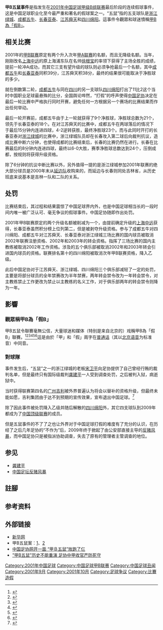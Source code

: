 {{review|time=2010-03-16T11:47:00+00:00}}
'''甲B五鼠事件'''是指发生在[[2001年中国足球甲B联赛|2001年中国足球甲级B组联赛]]最后阶段的连续假球事件，这是中国足球职业化至今最严重和著名的假球案之一。“五鼠”指的五支球队是[[浙江绿城|浙江绿城]]、[[成都五牛|成都五牛]]、[[长春亚泰|长春亚泰]]、[[江苏舜天足球俱乐部|江苏舜天]]和[[四川绵阳|四川绵阳]]。這事件令觀眾和球迷憤稱[[#觀眾稱甲B為「假B」|甲B為「假B」]]。

==相关比赛==
2001年的[[甲B联赛|甲B联赛]]原定有两个升入次年[[甲A联赛|甲A联赛]]的名额，而且无降级名额。当年，刚刚改名[[上海中远|上海中远]]的原上海浦东队在名帅[[徐根宝|徐根宝]]的率领下获得了主场全胜的成绩，提前一轮冲A成功，而其它三支有望升级的球队则必须争抢最后一个名额，其中[[成都五牛|成都五牛]]和[[长春亚泰|长春亚泰]]同积39分，江苏舜天积38分，最终的结果很可能取决于净胜球的多少。

就在倒数第二轮，[[成都五牛|成都五牛]]与同在[[四川|四川]]的另一支球队[[四川绵阳|四川绵阳]]打出了11比2这个当时中国职业足球最悬殊的比分，全国舆论哗然，“打假”的呼声使得[[中国足协|中国足协]]决定在最后一轮比赛中严格执行同时开赛，避免任何一方根据另一个赛场的比赛结果而作出任何举动。

最后一轮开赛前，成都五牛由于上一轮就获得了9个净胜球，净胜球总数为21个，领先于长春亚泰的18个。在对江苏舜天的比赛中，成都五牛在两球落后的情况下于最后15分钟内连进四球，4-2逆转获胜，最终净胜球23个。而与此同时开打的长春亚泰对[[浙江绿城|浙江绿城]]的比赛中，浙江绿城队员却在长春攻入第二球后向裁判抗议，造成比赛中断六分钟，也使得成都的比赛结束后，长春的比赛仍然在进行。长春在比赛最后的8分钟内连进四球，最终以6-0大胜，赛季净胜球总数达到24个，压倒成都，按规则将获得升级资格。

除了6分钟的抗议中断比赛以外，另外值得一提的是浙江绿城参加2001年联赛的绝大部分球员是2000年末从[[延边足球俱乐部|延边队]]收购来的，而延边与长春则同处吉林省，从历史班底来说基本是吉林一队和二队的关系。

==处罚==
比赛结束后，其过程和结果震惊了中国足球界内外，也是中国足球相当长的一段时间内唯一被广泛认可、毫无争议的假球事件。中国足协随即作出处罚。

2001年甲B联赛原定的两个升级名额被削减为一个，由提前确定升级的[[上海中远|上海中远]]获得，长春亚泰虽然积分榜上位列第二，但是被剥夺升级资格。参与了成都五牛对四川绵阳、成都五牛对江苏舜天、长春亚泰对浙江绿城三场比赛的国内球员被取消2002年联赛注册资格、2002年和2003年的转会资格。指挥了三场比赛的国内主教练被取消2002年工作资格。涉及的五个俱乐部被取消2002年和2003年转会引进国内球员的资格。联赛排名第十的四川绵阳被取消次年甲B联赛资格，降入乙级。

此后中国足协对于江苏舜天、浙江绿城、四川绵阳三个俱乐部减轻了一定的处罚，主要是将部分球员的全年禁赛改为半年禁赛，两年转会禁令改为一年转会禁令，对主教练禁止工作更改为禁止以主教练的名义工作，对于俱乐部两年的转会禁令则降为一年。

==影響==

===觀眾稱甲B為「假B」===

甲B五鼠令聯賽毫無公信，大量球迷和媒体（特别是来自北京的）戏稱甲B為「假B」聯賽。<ref>{{cite news|title=回首中国足坛扫黑往事 黑哨疑云让救赎无疾而终|newspaper=凤凰资讯——轉自[[北京日报|北京日报]]|date=2009-04-07|last=|first=|url=http://sports.ifeng.com/gnzq/200904/0407_4683_1095033_1.shtml|archiveurl=https://web.archive.org/web/20210109110141/http://sports.ifeng.com/gnzq/200904/0407_4683_1095033_1.shtml|archivedate=2021年1月9日|quote=失望的球迷，把甲A和甲B称为“假A”“假B”。足球类报纸上，公然刊登着“某某队有几成可能性会放水”的猜测。|accessdate=2021年1月9日|dead-url=no}}</ref><ref>{{cite news|title=图文：“假”A不止一个假冠军|newspaper=荊楚网——轉自[[楚天都市报|楚天都市报]]|date=2010-10-29|page=23版|last=|first=|url=http://m.cnhubei.com/ctdsb/ctdsbsgk/ctdsb23/201010/t1504219.shtml|archiveurl=https://web.archive.org/web/20210109110208/http://m.cnhubei.com/ctdsb/ctdsbsgk/ctdsb23/201010/t1504219.shtml|archivedate=2021-01-09|accessdate=2021-01-09|dead-url=no}}</ref><ref>{{cite news|title=甲A十年祭：“假A假B”来自民间对某些比赛的称谓|newspaper=新浪体育——轉自[[北京青年报|北京青年报]]|date=2003年11月24日|last=|first=|url=http://sports.sina.com.cn/j/2003-11-24/0836670029.shtml|archiveurl=https://web.archive.org/web/20031126045119/http://sports.sina.com.cn/j/2003-11-24/0836670029.shtml|archivedate=2003-11-26|quote=但当越来越多的场外因素掺杂进甲A或者甲B赛场时，看台上将“甲”变“假”的标语就多了起来。此“甲”究竟何时变彼“假”，已经无从考证，但当球迷们越来越习惯于此“甲”变彼“假”，并不以此为意的时候，职业联赛其实已经离死亡不遥远了。|}}</ref><ref>{{cite news|title=99赛季甲A联赛回顾(假球篇)|newspaper=新浪体育——轉自[[北京晨报|北京晨报]]|date=1999年12月22日|last=|first=|url=https://sports.sina.com.cn/china/199912/2217189.shtml|archiveurl=https://web.archive.org/web/20000303110525/http://sports.sina.com.cn/china/199912/2217189.shtml|archivedate=2000-03-03|quote=不知道从何时开始，中国足球的甲A联赛被人称作“假A”联赛。每逢联赛的“收官”阶段，假球就像幽灵一样出现 在足球赛场上。|dead-url=no}}</ref><ref>{{cite news|title=赌球，无法切除的毒瘤|newspaper=[[网易|网易]]零度角: 职业化20年特别策划《印记》|date=2013|last=|first=|url=http://sports.163.com/special/anglezero/zqdl.html|archiveurl=https://web.archive.org/web/20131204132116/http://sports.163.com/special/anglezero/zqdl.html|archivedate=2013-12-04|quote=1998年“假A”元年：陆俊起诉，“万达退出”|}}</ref><ref>{{cite news|title=李珂：假球传言也有假 末代甲A已经无诚信可言|newspaper=搜狐体育|date=2003年11月9日|last=|first=|url=https://sports.sohu.com/87/31/news215383187.shtml|archiveurl=https://web.archive.org/web/20210109110149/https://sports.sohu.com/87/31/news215383187.shtml|archivedate=2021年1月9日|quote=末代甲Ａ打到收官这个地步，已经让看客们完全对其失去了信任。每轮比赛前那铺天盖地的关于假球的预言、猜测，使得甲Ａ已经彻底沦为了假Ａ。|accessdate=2021年1月9日|dead-url=no}}</ref>這是由於「甲」和「假」兩字在[[普通话|普通话]]（其以[[北京话|北京语音]]为标准音）中同音。{{notetag|1=「甲」和「假」在[[北京官話|北京官話]]中同音。但在[[中原官話|中原官話]]（[[陕西国力|陕西国力]]）、[[膠遼官話|膠遼官話]]（[[青島中能|青島中能]]）、[[西南官話|西南官話]]（[[四川全興|四川全興]]、[[雲南紅塔|雲南紅塔]]和[[武漢雅琪|武漢雅琪]]），兩字不同聲調。[[湘語|湘語]]（[[八一湘潭|八一湘潭]]）「假」/tɕiɒ<sup>42</sup>/,「甲」/kɒ<sup>24</sup>/。[[閩南語|閩南語]]（[[廈門廈新|廈門廈新]]）「假」/ka<sup>53</sup>/,「甲」/kap<sup>32</sup>/。[[粵語|粵語]]（[[廣州太陽神|廣州太陽神]]）「假」/ka<sup>35</sup>/,「甲」/kap<sup>33</sup>/。[[吳語|吳語]]（[[上海申花|上海申花]]）「假」/ka<sup>44</sup>/,「甲」/tɕiæ<sup>55</sup>/。<ref>{{cite news|title=语言点浏览|newspaper=[[复旦大学|复旦大学]][[中华文明数据中心|中华文明数据中心]]|date=|last=|first=|url=http://ccdc.fudan.edu.cn/linguae/languageRecord.jsp|archiveurl=https://web.archive.org/web/20210422171712/http://ccdc.fudan.edu.cn/linguae/languageRecord.jsp|archivedate=2021-04-22|accessdate=2021-01-10|dead-url=no}}</ref>
}}

===對球隊===
事件发生后，“五鼠”之一的浙江绿城的老板[[宋卫平_(1957年)|宋卫平]]向足协提供了自己曾经行贿的裁判名单，但是最终只有国际级裁判[[龚建平|龚建平]]一人受到调查处罚，之后被判入狱，病逝狱中。

当时获得联赛第四名的[[广州恒大足球俱乐部|广州吉利]]被外界普遍认为将会以替补的资格升级，但最终未能如愿，吉利集团由于达不到预期的宣传效果，宣布退出中国足球。<ref>{{Cite web |url=http://sports.sina.com.cn/b/2001-12-15/15216394.shtml |title=30年合同八个月终止 广州吉利无奈退出到底为哪般 |accessdate=2013-09-27 |archive-date=2013-10-02 |archive-url=https://web.archive.org/web/20131002122659/http://sports.sina.com.cn/b/2001-12-15/15216394.shtml |dead-url=no }}</ref>

除了因此事件被处罚降入乙级并随后解散的[[四川绵阳|四川绵阳]]外，其它四支球队到2009年都成为了[[中国足球超级联赛|中国顶级联赛]]的成员。

但是五鼠事件的不了了之也让外界对于中国足球打假的难度有了充分的认识，在历经了之后几年足协的“不作为”后，2009年终于掀起了由公安部直接主导的[[中国足坛反赌风暴|反赌风暴]]，而中国足协只是被指派协助调查，失去了原有的管理者主管调查的地位。

==参见==
* [[龚建平|龚建平]]
* [[中国足坛反赌风暴|中国足坛反赌风暴]]

==註腳==

{{notefoot}}

==参考资料==
{{reflist}}

==外部链接==
*[http://news.xinhuanet.com/sports/2007-12/03/content_7191827.htm 新华网] {{Wayback|url=http://news.xinhuanet.com/sports/2007-12/03/content_7191827.htm |date=20090410083332 }}
*甲B五鼠案：[http://book.sina.com.cn/nzt/ele/gwslzuqiu/5.shtml]、[http://book.sina.com.cn/nzt/ele/gwslzuqiu/6.shtml]
*[http://sports.sina.com.cn/b/2002-03-05/05243429.shtml 中国足协网开一面 “甲Ｂ五鼠”放跑了仨] {{Wayback|url=http://sports.sina.com.cn/b/2002-03-05/05243429.shtml |date=20050214182515 }}
*[http://sports.sohu.com/20081113/n260605578.shtml "甲B五鼠"历史不能重演 足协中甲收官严防死守] {{Wayback|url=http://sports.sohu.com/20081113/n260605578.shtml |date=20090717021855 }}

[[Category:2001年中国足球|Category:2001年中国足球]]
[[Category:中国足球甲B联赛|Category:中国足球甲B联赛]]
[[Category:中国足球丑闻|Category:中国足球丑闻]]
[[Category:2001年9月|Category:2001年9月]]
[[Category:2001年10月|Category:2001年10月]]
[[Category:足球争议|Category:足球争议]]
[[Category:比賽造假|Category:比賽造假]]
